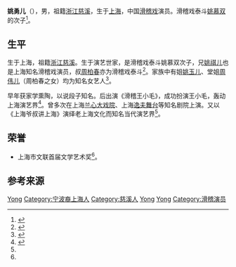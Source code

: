 '''姚勇儿'''（{{bd|？|}}），男，祖籍[[浙江|浙江]][[慈溪|慈溪]]，生于[[上海|上海]]，中国[[滑稽戏|滑稽戏]]演员。滑稽戏泰斗[[姚慕双|姚慕双]]的次子<ref name="yao shanghai">{{cite web|url=http://ent.sina.com.cn/r/m/2013-07-24/18173971907.shtml |title=姚勇儿的滑稽艺术：上海爷叔的上海味 |publisher=新民晚报 |author=新浪娱乐 |date=2013年7月24日}}</ref>。

== 生平 ==
生于上海，祖籍[[浙江|浙江]][[慈溪|慈溪]]。生于演艺世家，是滑稽戏泰斗姚慕双次子，兄[[姚祺儿|姚祺儿]]也是上海知名滑稽戏演员，叔[[周柏春|周柏春]]亦为滑稽戏泰斗<ref>{{cite web |url=http://history.xikao.com/family/%E5%A7%9A%E5%8B%87%E5%84%BF |title=族谱：姚勇儿 |publisher=梨园百年琐记 |accessdate=2017-01-23 |archive-date=2017-03-19 |archive-url=https://web.archive.org/web/20170319052409/http://history.xikao.com/family/%E5%A7%9A%E5%8B%87%E5%84%BF |dead-url=no }}</ref>。家族中有姐[[姚玉儿|姚玉儿]]、堂姐[[周伟儿|周伟儿]]（周柏春之女）均为知名女艺人<ref>{{cite web|url=http://www.china.com.cn/culture/txt/2008-03/27/content_13688723.htm |title=周柏春晚年痛心滑稽戏低俗化 不让子女学滑稽戏 |publisher=中国网 |author=史海探秘 |date=2008-03-27}}</ref>。

早年获家学熏陶，以说段子知名。后出演《滑稽王小毛》，成功扮演王小毛，轰动上海演艺界<ref name ="yao story">{{cite web |url=http://history.xikao.com/person/%E5%A7%9A%E5%8B%87%E5%84%BF |title=人物：姚勇儿 |accessdate=2017-01-23 |archive-date=2016-08-18 |archive-url=https://web.archive.org/web/20160818100055/http://history.xikao.com/person/%E5%A7%9A%E5%8B%87%E5%84%BF |dead-url=no }}</ref>。曾多次在上海[[兰心大戏院|兰心大戏院]]、上海[[逸夫舞台|逸夫舞台]]等知名剧院上演。又以《上海爷叔讲上海》演绎老上海文化而知名当代演艺界<ref name="yao shanghai"/>。

== 荣誉 ==
* 上海市文联首届文学艺术奖<ref name ="yao story"/>。

== 参考来源 ==
{{reflist|2}}

{{Authority control}}
{{DEFAULTSORT:Yao姚}}
[[Category:姚姓|Yong]]
[[Category:宁波裔上海人|Category:宁波裔上海人]]
[[Category:慈溪人|Category:慈溪人]]
[[Category:姚慕双家族|Yong]]
[[Category:慈溪姚氏|Yong]]
[[Category:滑稽演员|Category:滑稽演员]]